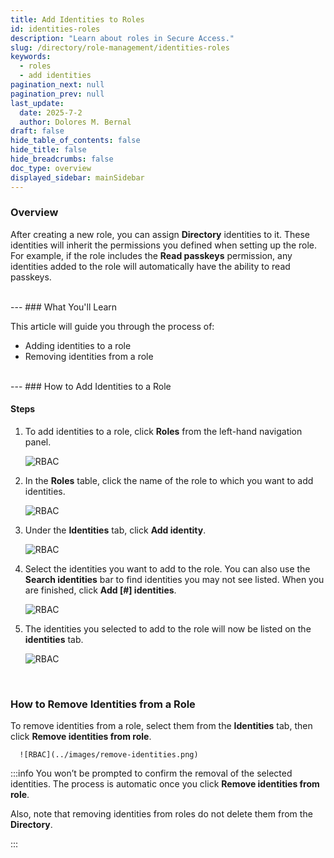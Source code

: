 ```yaml
---
title: Add Identities to Roles
id: identities-roles
description: "Learn about roles in Secure Access."
slug: /directory/role-management/identities-roles
keywords:
  - roles
  - add identities
pagination_next: null
pagination_prev: null
last_update:
  date: 2025-7-2
  author: Dolores M. Bernal
draft: false
hide_table_of_contents: false
hide_title: false
hide_breadcrumbs: false
doc_type: overview
displayed_sidebar: mainSidebar
---
```


### Overview

After creating a new role, you can assign **Directory** identities to it. These identities will inherit the permissions you defined when setting up the role. For example, if the role includes the **Read passkeys** permission, any identities added to the role will automatically have the ability to read passkeys.

<br/>
---
### What You'll Learn  

This article will guide you through the process of: 

- Adding identities to a role
- Removing identities from a role

<br/>
---
### How to Add Identities to a Role

#### Steps

1. To add identities to a role, click **Roles** from the left-hand navigation panel. 

    ![RBAC](../images/roles-lefthand.png)

2. In the **Roles** table, click the name of the role to which you want to add identities.

     ![RBAC](../images/delete-role-click.png)

3. Under the **Identities** tab, click **Add identity**.

      ![RBAC](../images/click-add-identities.png)

4. Select the identities you want to add to the role. You can also use the **Search identities** bar to find identities you may not see listed. When you are finished, click **Add [#] identities**.

      ![RBAC](../images/select-identities.png)

5. The identities you selected to add to the role will now be listed on the **identities** tab. 

      ![RBAC](../images/listed-identities.png)


<br/>

### How to Remove Identities from a Role

To remove identities from a role, select them from the **Identities** tab, then click **Remove identities from role**.

      ![RBAC](../images/remove-identities.png)

:::info
You won’t be prompted to confirm the removal of the selected identities. The process is automatic once you click **Remove identities from role**.
<br/>

Also, note that removing identities from roles do not delete them from the **Directory**. 

:::

<br/>
<br/>